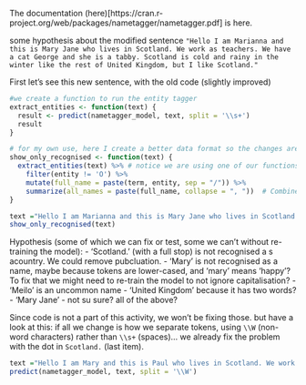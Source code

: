 The documentation (here)[https://cran.r-project.org/web/packages/nametagger/nametagger.pdf] is here.

some hypothesis about the modified sentence `"Hello I am Marianna and this is Mary Jane who lives in Scotland. We work as teachers. We have a cat George and she is a tabby. Scotland is cold and rainy in the winter like the rest of United Kingdom, but I like Scotland."`

First let's see this new sentence, with the old code (slightly improved)

```r
#we create a function to run the entity tagger
extract_entities <- function(text) {
  result <- predict(nametagger_model, text, split = '\\s+')  
  result
}

# for my own use, here I create a better data format so the changes are easier to see:
show_only_recognised <- function(text) {
  extract_entities(text) %>% # notice we are using one of our functions inside of another of our functions! that's common in programming.
    filter(entity != 'O') %>%
    mutate(full_name = paste(term, entity, sep = "/")) %>%
    summarize(all_names = paste(full_name, collapse = ", "))  # Combine into a single string
}

text ="Hello I am Marianna and this is Mary Jane who lives in Scotland. We work as teachers. We have a cat George and she is a tabby. Scotland is cold and rainy in the winter like the rest of United Kingdom, but I like Scotland."
show_only_recognised(text)
```
Hypothesis (some of which we can fix or test, some we can't without re-training the model):
- 'Scotland.' (with a full stop) is not recognised a s acountry. We could remove pubcluation.
- 'Mary' is not recognised as a name, maybe because tokens are lower-cased, and 'mary' means 'happy'? To fix that we might need to re-train the model to not ignore capitalisation?
- 'Meilo' is an uncommon name
- 'United Kingdom' because it has two words?
- 'Mary Jane' - not su sure? all of the above?

Since code is not a part of this activity, we won't be fixing those. but have a look at this: if all we change is how we separate tokens, using `\\W` (non-word characters) rather than `\\s+` (spaces)... we already fix the problem with the dot in `Scotland.` (last item).


```r

text ="Hello I am Mary and this is Paul who lives in Scotland. We work as teachers.  We have a cat Meilo and she is a tabby. Scotland is cold and rainy in the winter but I like Scotland."
predict(nametagger_model, text, split = '\\W')  
```


